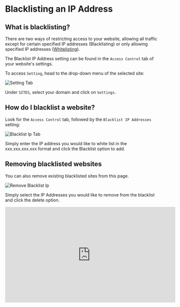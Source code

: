 # Blacklisting an IP Address

## What is blacklisting?

There are two ways of restricting access to your website, allowing all traffic except for certain
specified IP addresses (Blacklisting) or only allowing specified IP addresses ([Whitelisting](whitelist-ip)).

The Blacklist IP Address setting can be found in the `Access Control` tab of your website's
settings.

To access `Setting`, head to the drop-down menu of the selected site:

![Setting Tab](/img/security-center/overview/settings-tab.png)

Under `SITES`, select your domain and click on `Settings`.

## How do I blacklist a website?

Look for the `Access Control` tab, followed by the `Blacklist IP Addresses` setting:

![Blacklist Ip Tab](/img/security-center/access-control/blacklist-ip-blacklist-ip-tab.png)

Simply enter the IP address you would like to white list in the xxx.xxx.xxx.xxx format and click
the Blacklist option to add.

## Removing blacklisted websites

You can also remove existing blacklisted sites from this page.

![Remove Blacklist Ip](/img/security-center/access-control/blacklist-ip-remove-blacklist-ip.png)

Simply select the IP Addresses you would like to remove from the blacklist and click the delete
option.

<iframe width="558" height="313" src="https://www.youtube.com/embed/Dr2r9O3hP4A"
        title="Polaris Walkthrough: Access Control" frameborder="0"
        allow="accelerometer; autoplay; clipboard-write; encrypted-media; gyroscope; picture-in-picture; web-share"
        allowfullscreen></iframe>
